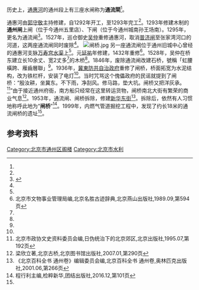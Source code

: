 {{Coord|39.907416|116.662550|display=title|type:landmark}}
历史上，[[通惠河|通惠河]]的通州段上有三座水闸称为'''通流閘'''<ref name="北京百科全书" />。

通惠河由[[郭守敬|郭守敬]]主持修建，自1292年开工，至1293年完工<ref name="北京百科全书" />。1293年修建木制的'''通州闸'''上闸（位于今通州五里店）、下闸（位于今通州城南孙王场南）。1295年，更名为通流闸<ref>{{Wikisource history|元史|064|通惠河|quote=其西城牐改名會川，海子牐改名澄清，文明牐仍用舊名，魏村牐改名惠和，籍東牐改名慶豐，郊亭牐改名平津，通州牐改名通流，河門牐改名廣利，楊尹牐改名溥濟。}}</ref>。1527年，巡仓御史[[吴仲|吴仲]]重修通惠河，取消[[普济闸|普济闸]]至张家湾河口的河道，这两座通流闸同时废除<ref name="北京百科全书" />。
[[File:闸桥.jpg|thumb]]
另一座通流闸位于通州旧城中心曾经的通惠河支脉[[万寿宫水渠|万寿宫水渠]]上<ref name="检粹新华" />。元[[延祐|延祐]]年修建，1432年重修<ref name="北京名胜古迹辞典">北京市文物事业管理局编,北京名胜古迹辞典,北京燕山出版社,1989.09,第594页</ref>。1528年，吴仲在桥东建立长10余丈、宽2丈多<ref name="北京名胜古迹辞典" />的木桥<ref name="北京百科全书" />。1846年，废除通流闸改建石桥，號稱「虹腰橫跨、雁齒層聯」<ref name="北京名胜古迹辞典" />。1936年，[[冀東防共自治政府|冀東防共自治政府]]重修了闸桥，桥面拓宽为水泥结构，改为铁栏杆，安装了电灯<ref name="检粹新华" />。当时咒骂这个傀儡政府的民谣就提到了闸桥：“殷汝耕，坐冀东。不下雨，净刮风。修马路，垫大坑。闸桥又把洋灰承。<ref>北京市政协文史资料委员会编,日伪统治下的北京郊区,北京出版社,1995.07,第192页</ref>”由于接近通州府衙，南方船只经常在这里转运货物，闸桥南北大街有繁荣的商业气息<ref name="北京古桥">梁欣立著,北京古桥,北京图书馆出版社,2007.01,第290页</ref>。1953年，通流闸、闸桥拆除，修建[[新华东街|新华东街]]<ref name="北京百科全书">《北京百科全书 通州卷》编辑委员会编,北京百科全书  通州卷,奥林匹克出版社,2001.06,第266页</ref>。拆除后，依然有人习惯地称呼此地为“'''闸桥'''”<ref name="检粹新华">程行利主编,检粹新华,团结出版社,2016.12,第101页</ref>。1999年，内燃气管道掘挖工程中，发现了约长18米的通流闸桥的遗址<ref name="北京古桥" />。

{{通州城池圖}}
{{通惠河圖}}
==参考资料==

<references />

[[Category:北京市通州区阁楼|Category:北京市通州区阁楼]]
[[Category:北京市水利|Category:北京市水利]]